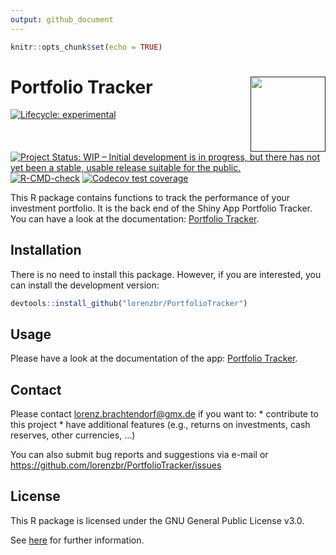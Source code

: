 ```yaml
---
output: github_document
---
```


```r
knitr::opts_chunk$set(echo = TRUE)
```


# Portfolio Tracker <a href=''><img src='man/figures/hex-PT.png' align="right" height="120" style="float:right; height:120px;" /></a>

<!-- badges: start -->
[![Lifecycle:
experimental](https://img.shields.io/badge/lifecycle-experimental-orange.svg)](https://lifecycle.r-lib.org/articles/stages.html#experimental)
[![Project Status: WIP – Initial development is in progress, but there
has not yet been a stable, usable release suitable for the
public.](https://www.repostatus.org/badges/latest/wip.svg)](https://www.repostatus.org/#wip)
[![R-CMD-check](https://github.com/lorenzbr/PortfolioTracker/workflows/R-CMD-check/badge.svg)](https://github.com/lorenzbr/PortfolioTracker/actions)
[![Codecov test coverage](https://codecov.io/gh/lorenzbr/PortfolioTracker/branch/main/graph/badge.svg)](https://codecov.io/gh/lorenzbr/PortfolioTracker?branch=main)
<!-- badges: end -->

This R package contains functions to track the performance of your investment portfolio. It is the back end of the Shiny App Portfolio Tracker. You can have a look at the documentation: [Portfolio Tracker](https://github.com/lorenzbr/PortfolioTrackerDocs).


## Installation

There is no need to install this package. However, if you are interested, you can install the development version:

```R
devtools::install_github("lorenzbr/PortfolioTracker")
```


## Usage

Please have a look at the documentation of the app: [Portfolio Tracker](https://github.com/lorenzbr/PortfolioTrackerDocs).


## Contact

Please contact <lorenz.brachtendorf@gmx.de> if you want to:
* contribute to this project
* have additional features (e.g., returns on investments, cash reserves, other currencies, ...)

You can also submit bug reports and suggestions via e-mail or <https://github.com/lorenzbr/PortfolioTracker/issues> 


## License

This R package is licensed under the GNU General Public License v3.0.

See [here](https://github.com/lorenzbr/PortfolioTracker/blob/main/LICENSE) for further information.
